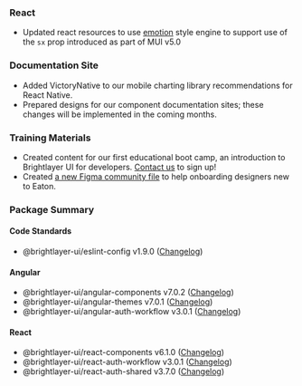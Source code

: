 ### React

-   Updated react resources to use [emotion](https://emotion.sh/) style engine to support use of the `sx` prop introduced as part of MUI v5.0

### Documentation Site

-   Added VictoryNative to our mobile charting library recommendations for React Native.
-   Prepared designs for our component documentation sites; these changes will be implemented in the coming months.

### Training Materials

-   Created content for our first educational boot camp, an introduction to Brightlayer UI for developers. [Contact us](/community/contactus) to sign up!
-   Created [a new Figma community file](https://www.figma.com/community/file/1108703646592220015) to help onboarding designers new to Eaton.

### Package Summary

#### Code Standards

-   @brightlayer-ui/eslint-config v1.9.0 ([Changelog](https://github.com/brightlayer-ui/code-standards/blob/master/eslint-config/CHANGELOG.md))

#### Angular

-   @brightlayer-ui/angular-components v7.0.2 ([Changelog](https://github.com/brightlayer-ui/angular-component-library/blob/master/CHANGELOG.md))
-   @brightlayer-ui/angular-themes v7.0.1 ([Changelog](https://github.com/brightlayer-ui/angular-themes/blob/master/CHANGELOG.md))
-   @brightlayer-ui/angular-auth-workflow v3.0.1 ([Changelog](https://github.com/brightlayer-ui/angular-workflows/blob/master/login-workflow/CHANGELOG.md))

#### React

-   @brightlayer-ui/react-components v6.1.0 ([Changelog](https://github.com/brightlayer-ui/react-component-library/blob/master/CHANGELOG.md))
-   @brightlayer-ui/react-auth-workflow v3.0.1 ([Changelog](https://github.com/brightlayer-ui/react-workflows/blob/master/login-workflow/CHANGELOG.md))
-   @brightlayer-ui/react-auth-shared v3.7.0 ([Changelog](https://github.com/brightlayer-ui/react-auth-shared/blob/master/CHANGELOG.md))
